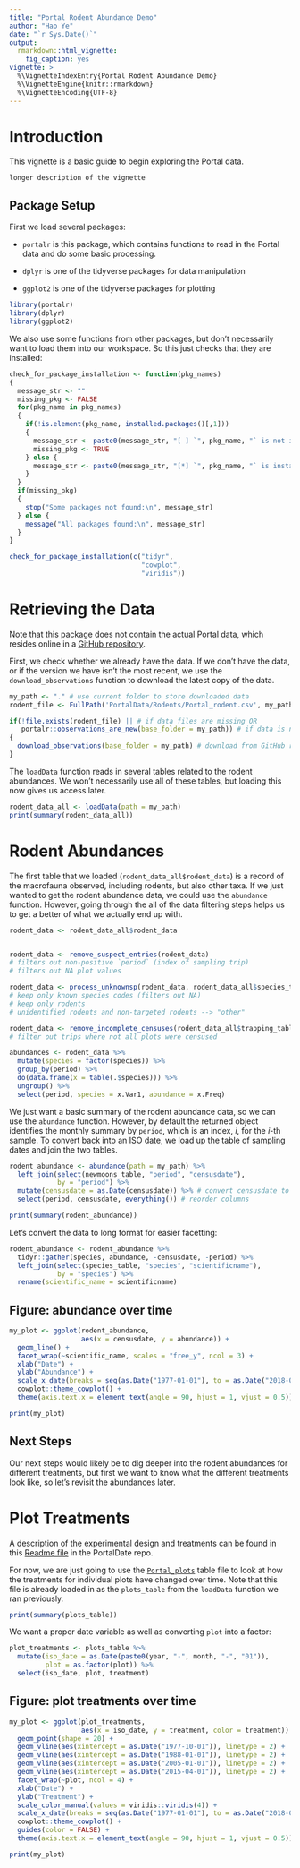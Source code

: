 ```yaml
---
title: "Portal Rodent Abundance Demo"
author: "Hao Ye"
date: "`r Sys.Date()`"
output:
  rmarkdown::html_vignette: 
    fig_caption: yes
vignette: >
  %\VignetteIndexEntry{Portal Rodent Abundance Demo}
  %\VignetteEngine{knitr::rmarkdown}
  %\VignetteEncoding{UTF-8}
---
```


# Introduction

This vignette is a basic guide to begin exploring the Portal data.
```
longer description of the vignette
```

## Package Setup

First we load several packages:

* `portalr` is this package, which contains functions to read in the Portal data and do some basic processing.

* `dplyr` is one of the tidyverse packages for data manipulation

* `ggplot2` is one of the tidyverse packages for plotting

```r
library(portalr)
library(dplyr)
library(ggplot2)
```

We also use some functions from other packages, but don't necessarily want to load them into our workspace. So this just checks that they are installed:

```r
check_for_package_installation <- function(pkg_names)
{
  message_str <- ""
  missing_pkg <- FALSE
  for(pkg_name in pkg_names)
  {
    if(!is.element(pkg_name, installed.packages()[,1]))
    {
      message_str <- paste0(message_str, "[ ] `", pkg_name, "` is not installed.\n")
      missing_pkg <- TRUE
    } else {
      message_str <- paste0(message_str, "[*] `", pkg_name, "` is installed.\n")
    }
  }
  if(missing_pkg)
  {
    stop("Some packages not found:\n", message_str)
  } else {
    message("All packages found:\n", message_str)
  }
}

check_for_package_installation(c("tidyr", 
                                 "cowplot", 
                                 "viridis"))
```


# Retrieving the Data

Note that this package does not contain the actual Portal data, which resides online in a [GitHub repository](https://github.com/weecology/PortalData).

First, we check whether we already have the data. If we don't have the data, or if the version we have isn't the most recent, we use the `download_observations` function to download the latest copy of the data.

```r
my_path <- "." # use current folder to store downloaded data
rodent_file <- FullPath('PortalData/Rodents/Portal_rodent.csv', my_path)

if(!file.exists(rodent_file) || # if data files are missing OR
   portalr::observations_are_new(base_folder = my_path)) # if data is not up to date
{
  download_observations(base_folder = my_path) # download from GitHub repo
}
```

The `loadData` function reads in several tables related to the rodent abundances. We won't necessarily use all of these tables, but loading this now gives us access later.

```r
rodent_data_all <- loadData(path = my_path)
print(summary(rodent_data_all))
```

# Rodent Abundances

The first table that we loaded (`rodent_data_all$rodent_data`) is a record of the macrofauna observed, including rodents, but also other taxa. If we just wanted to get the rodent abundance data, we could use the `abundance` function. However, going through the all of the data filtering steps helps us to get a better of what we actually end up with.

```r
rodent_data <- rodent_data_all$rodent_data


rodent_data <- remove_suspect_entries(rodent_data)
# filters out non-positive `period` (index of sampling trip)
# filters out NA plot values

rodent_data <- process_unknownsp(rodent_data, rodent_data_all$species_table, unknowns = TRUE)
# keep only known species codes (filters out NA)
# keep only rodents
# unidentified rodents and non-targeted rodents --> "other"

rodent_data <- remove_incomplete_censuses(rodent_data_all$trapping_table, rodent_data, incomplete = FALSE)
# filter out trips where not all plots were censused

abundances <- rodent_data %>%
  mutate(species = factor(species)) %>%
  group_by(period) %>%
  do(data.frame(x = table(.$species))) %>%
  ungroup() %>%
  select(period, species = x.Var1, abundance = x.Freq)

```


We just want a basic summary of the rodent abundance data, so we can use the `abundance` function. However, by default the returned object identifies the monthly summary by `period`, which is an index, $i$, for the $i$-th sample. To convert back into an ISO date, we load up the table of sampling dates and join the two tables.

```r
rodent_abundance <- abundance(path = my_path) %>%
  left_join(select(newmoons_table, "period", "censusdate"),
            by = "period") %>%
  mutate(censusdate = as.Date(censusdate)) %>% # convert censusdate to `Date` type
  select(period, censusdate, everything()) # reorder columns

print(summary(rodent_abundance))
```

Let's convert the data to long format for easier facetting:
```r
rodent_abundance <- rodent_abundance %>%
  tidyr::gather(species, abundance, -censusdate, -period) %>%
  left_join(select(species_table, "species", "scientificname"), 
            by = "species") %>%
  rename(scientific_name = scientificname)
```

## Figure: abundance over time

```r
my_plot <- ggplot(rodent_abundance, 
                  aes(x = censusdate, y = abundance)) + 
  geom_line() + 
  facet_wrap(~scientific_name, scales = "free_y", ncol = 3) + 
  xlab("Date") + 
  ylab("Abundance") + 
  scale_x_date(breaks = seq(as.Date("1977-01-01"), to = as.Date("2018-01-01"), "+5 years"), date_labels = "%Y") + 
  cowplot::theme_cowplot() + 
  theme(axis.text.x = element_text(angle = 90, hjust = 1, vjust = 0.5))

print(my_plot)
```

## Next Steps

Our next steps would likely be to dig deeper into the rodent abundances for different treatments, but first we want to know what the different treatments look like, so let's revisit the abundances later.

# Plot Treatments

A description of the experimental design and treatments can be found in this [Readme file](https://github.com/weecology/PortalData/tree/master/SiteandMethods) in the PortalDate repo.

For now, we are just going to use the [`Portal_plots`](https://github.com/weecology/PortalData/blob/master/SiteandMethods/Portal_plots.csv) table file to look at how the treatments for individual plots have changed over time. Note that this file is already loaded in as the `plots_table` from the `loadData` function we ran previously.

```r
print(summary(plots_table))
```

We want a proper date variable as well as converting `plot` into a factor:

```r
plot_treatments <- plots_table %>%
  mutate(iso_date = as.Date(paste0(year, "-", month, "-", "01")), 
         plot = as.factor(plot)) %>%
  select(iso_date, plot, treatment)
```



## Figure: plot treatments over time

```r
my_plot <- ggplot(plot_treatments, 
                  aes(x = iso_date, y = treatment, color = treatment)) +
  geom_point(shape = 20) + 
  geom_vline(aes(xintercept = as.Date("1977-10-01")), linetype = 2) + 
  geom_vline(aes(xintercept = as.Date("1988-01-01")), linetype = 2) + 
  geom_vline(aes(xintercept = as.Date("2005-01-01")), linetype = 2) + 
  geom_vline(aes(xintercept = as.Date("2015-04-01")), linetype = 2) + 
  facet_wrap(~plot, ncol = 4) + 
  xlab("Date") + 
  ylab("Treatment") + 
  scale_color_manual(values = viridis::viridis(4)) + 
  scale_x_date(breaks = seq(as.Date("1977-01-01"), to = as.Date("2018-01-01"), "+5 years"), date_labels = "%Y") + 
  cowplot::theme_cowplot() + 
  guides(color = FALSE) + 
  theme(axis.text.x = element_text(angle = 90, hjust = 1, vjust = 0.5))

print(my_plot)
```



